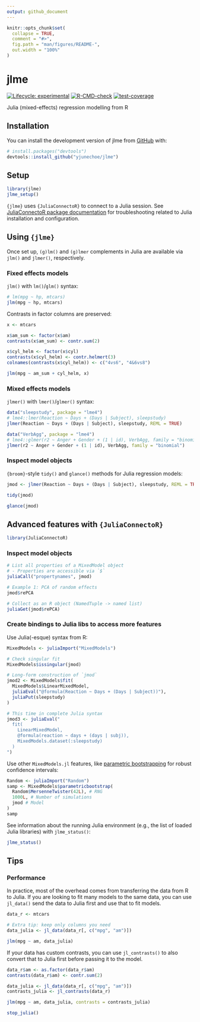 ```yaml
---
output: github_document
---
```


<!-- README.md is generated from README.Rmd. Please edit that file -->

```r
knitr::opts_chunk$set(
  collapse = TRUE,
  comment = "#>",
  fig.path = "man/figures/README-",
  out.width = "100%"
)
```

# jlme

<!-- badges: start -->
[![Lifecycle: experimental](https://img.shields.io/badge/lifecycle-experimental-orange.svg)](https://lifecycle.r-lib.org/articles/stages.html#experimental)
[![R-CMD-check](https://github.com/yjunechoe/jlme/actions/workflows/R-CMD-check.yaml/badge.svg)](https://github.com/yjunechoe/jlme/actions/workflows/R-CMD-check.yaml)
[![test-coverage](https://github.com/yjunechoe/jlme/actions/workflows/test-coverage.yaml/badge.svg)](https://github.com/yjunechoe/jlme/actions/workflows/test-coverage.yaml)
<!-- badges: end -->

Julia (mixed-effects) regression modelling from R

## Installation

You can install the development version of jlme from [GitHub](https://github.com/) with:

``` r
# install.packages("devtools")
devtools::install_github("yjunechoe/jlme")
```

## Setup

```r
library(jlme)
jlme_setup()
```

`{jlme}` uses `{JuliaConnectoR}` to connect to a Julia session. See [JuliaConnectoR package documentation](https://github.com/stefan-m-lenz/JuliaConnectoR) for troubleshooting related to Julia installation and configuration.

## Using `{jlme}`

Once set up, `(g)lm()` and `(g)lmer` complements in Julia are available via `jlm()` and `jlmer()`, respectively.

### Fixed effects models

`jlm()` with `lm()`/`glm()` syntax:

```r
# lm(mpg ~ hp, mtcars)
jlm(mpg ~ hp, mtcars)
```

Contrasts in factor columns are preserved: 

```r
x <- mtcars

x$am_sum <- factor(x$am)
contrasts(x$am_sum) <- contr.sum(2)

x$cyl_helm <- factor(x$cyl)
contrasts(x$cyl_helm) <- contr.helmert(3)
colnames(contrasts(x$cyl_helm)) <- c("4vs6", "4&6vs8")

jlm(mpg ~ am_sum + cyl_helm, x)
```

### Mixed effects models

`jlmer()` with `lmer()`/`glmer()` syntax:

```r
data("sleepstudy", package = "lme4")
# lme4::lmer(Reaction ~ Days + (Days | Subject), sleepstudy)
jlmer(Reaction ~ Days + (Days | Subject), sleepstudy, REML = TRUE)

data("VerbAgg", package = "lme4")
# lme4::glmer(r2 ~ Anger + Gender + (1 | id), VerbAgg, family = "binomial")
jlmer(r2 ~ Anger + Gender + (1 | id), VerbAgg, family = "binomial")
```

### Inspect model objects

`{broom}`-style `tidy()` and `glance()` methods for Julia regression models:

```r
jmod <- jlmer(Reaction ~ Days + (Days | Subject), sleepstudy, REML = TRUE)

tidy(jmod)

glance(jmod)
```

## Advanced features with `{JuliaConnectoR}`

```r
library(JuliaConnectoR)
```

### Inspect model objects

```r
# List all properties of a MixedModel object
# - Properties are accessible via `$`
juliaCall("propertynames", jmod)

# Example 1: PCA of random effects
jmod$rePCA

# Collect as an R object (NamedTuple -> named list)
juliaGet(jmod$rePCA)
```

### Create bindings to Julia libs to access more features

Use Julia(-esque) syntax from R:

```r
MixedModels <- juliaImport("MixedModels")

# Check singular fit
MixedModels$issingular(jmod)

# Long-form construction of `jmod`
jmod2 <- MixedModels$fit(
  MixedModels$LinearMixedModel,
  juliaEval("@formula(Reaction ~ Days + (Days | Subject))"),
  juliaPut(sleepstudy)
)

# This time in complete Julia syntax
jmod3 <- juliaEval("
  fit(
    LinearMixedModel,
    @formula(reaction ~ days + (days | subj)),
    MixedModels.dataset(:sleepstudy)
  )
")
```

Use other `MixedModels.jl` features, like [parametric bootstrapping](https://juliastats.org/MixedModels.jl/v4/bootstrap/) for robust confidence intervals:

```r
Random <- juliaImport("Random")
samp <- MixedModels$parametricbootstrap(
  Random$MersenneTwister(42L), # RNG
  1000L, # Number of simulations
  jmod # Model
)
samp
```

See information about the running Julia environment (e.g., the list of loaded Julia libraries) with `jlme_status()`:

```r
jlme_status()
```


## Tips

### Performance

In practice, most of the overhead comes from transferring the data from R to Julia. If you are looking to fit many models to the same data, you can use `jl_data()` send the data to Julia first and use that to fit models.

```r
data_r <- mtcars

# Extra tip: keep only columns you need
data_julia <- jl_data(data_r[, c("mpg", "am")])

jlm(mpg ~ am, data_julia)
```

If your data has custom contrasts, you can use `jl_contrasts()` to also convert that to Julia first before passing it to the model.

```r
data_r$am <- as.factor(data_r$am)
contrasts(data_r$am) <- contr.sum(2)

data_julia <- jl_data(data_r[, c("mpg", "am")])
contrasts_julia <- jl_contrasts(data_r)

jlm(mpg ~ am, data_julia, contrasts = contrasts_julia)
```

```r
stop_julia()
```
